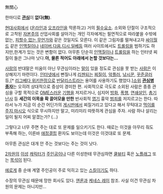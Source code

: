 無關心

한마디로 '''[[관심]]'''이 '''없다(無)'''.

[[현대]]사회에서 ([[온라인]]과 [[오프라인]]을 막론하고) 거의 [[필수요소]]. 소외와 단절이 구조적으로 고착된 [[자본주의]] 산업사회를 살아가는 개인 각자에게는 필연적으로 따라붙을 수밖에 없는, [[의무|피할수 없는 무언가]]와 같은 것일지도 모른다. 이 같은 그림자를 떨쳐내고자 [[싸이월드]] 같은 [[인맥질]]이나 [[네이버]],[[다음]],[[디시]],[[일베]]등 여러 사이트에서도  [[트롤링]]을 범하기도 하지만,한계가 있는 것은 변함이 없다. 아무튼 단순히 [[인맥질]]이나 [[트롤링]]을 하는 인터넷 찌질이 들은 그나마 낫다.'''아, 물론 적어도 아래에서 논할 것보다는...'''

[[사랑]]의 반대말은 미움이 아닌 무관심이라는 [[말]]이 있을 정도로 관심을 못 받는 [[사람]]은 이상해지기 마련이다. [[인터넷]]에서 뻔질나게 [[리젠]]되는 [[찌질이]], [[악플러]], [[낚시꾼]], [[꾸준글러]] 등,[* [[리그베다 위키]]한정으로 [[반달리스트]]라는 용어를 사용하기도 했었다.][[소위]] '''[[관심병]] [[종자]]'''는 오히려 상대적으로 증상이 경미한 편. 사회적으로 극도로 소외된 사람은 종종 관심을 구할 목적으로 [[OME]]스러운 [[기행]]을 저지르거나, 심지어 [[방화]], [[폭행]], [[연쇄살인]], [[총기난사]] 등 '''세간의 이목을 확 끌어모을 만한''' 반사회적 [[엽기]] 흉악 [[범죄]]를 저지르고는 한다. 따라서 누가 지금 이 순간 어딘가의 [[게시판]]에서 찌질거리고 있다고 해서 무턱대고 [[먹이를 주지 마시오]] 식으로 무시하지만 말고, 미리미리 따뜻하게 관심을 주자. 사람 하나 살리는 일이 될지 어찌 알겠는가? (...)

그렇다고 너무 주면 주는 대로 또 문제를 일으키기도 한다. 때로는 이것을 아무리 줘도 부족해 하는, 이른바 [[애정결핍]] 환자도 보이는데 이것은 이것대로 또 문제.

아무튼 관심은 대개 안 주는 것보다는 주는 것이 낫다.

[[2차원]]의 [[이성]] [[캐릭터]]가 [[주인공]]이나 다른 이성한테 무관심하면 [[쿨뷰티]] 혹은 [[노플래그]] 또는 [[목석]]이 된다.

[[에로게]] 중 순애 계열 주인공이 주로 익히고 있는 [[스킬]]이기도 하다. 

수장의 무관심 때문에 망한 회사도 있다. [[엔론]]과 [[케네스 레이]] 참조. 사실 이건 무관심 차원의 문제는 아니지만...
